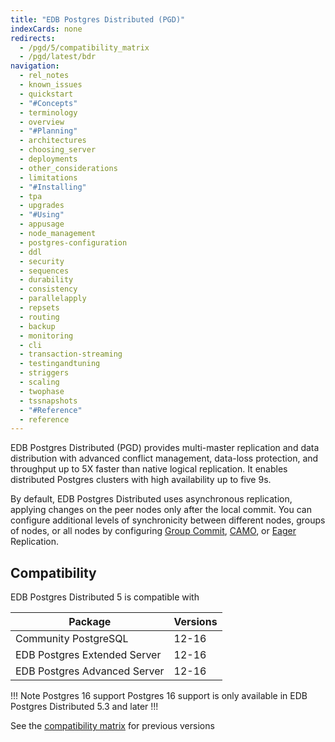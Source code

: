 ```yaml
---
title: "EDB Postgres Distributed (PGD)"
indexCards: none
redirects:
  - /pgd/5/compatibility_matrix
  - /pgd/latest/bdr
navigation:
  - rel_notes
  - known_issues
  - quickstart
  - "#Concepts"
  - terminology
  - overview
  - "#Planning"
  - architectures
  - choosing_server
  - deployments
  - other_considerations
  - limitations
  - "#Installing"
  - tpa
  - upgrades
  - "#Using"
  - appusage
  - node_management
  - postgres-configuration
  - ddl
  - security
  - sequences
  - durability
  - consistency
  - parallelapply
  - repsets
  - routing
  - backup
  - monitoring
  - cli
  - transaction-streaming
  - testingandtuning
  - striggers
  - scaling
  - twophase
  - tssnapshots
  - "#Reference"
  - reference
---
```



EDB Postgres Distributed (PGD) provides multi-master replication and data distribution with advanced conflict management, data-loss protection, and throughput up to 5X faster than native logical replication. It enables distributed Postgres clusters with high availability up to five 9s.

By default, EDB Postgres Distributed uses asynchronous replication, applying changes on
the peer nodes only after the local commit. You can configure additional levels of synchronicity between different nodes, groups of nodes, or all nodes by configuring
[Group Commit](durability/group-commit), [CAMO](durability/camo), or
[Eager](consistency/eager) Replication.

## Compatibility

EDB Postgres Distributed 5 is compatible with

 Package | Versions
-------- | ------------
Community PostgreSQL | 12-16
EDB Postgres Extended Server | 12-16
EDB Postgres Advanced Server | 12-16

!!! Note Postgres 16 support
Postgres 16 support is only available in EDB Postgres Distributed 5.3 and later
!!!

See the [compatibility matrix](/pgd/4/#compatibility-matrix) for previous versions

<!---
## Compatibility matrix

| EDB Postgres <br/> Distributed | Community <br/> PostgreSQL | EDB Postgres <br/> Extended Server | EDB Postgres <br/> Advanced Server | PGD <br/> CLI | PGD-Proxy | BDR <br/> Extension | pgLogical3 <br/> Extension | HARP |
| ------------------------------ | --------------------------- | ---------------------------------- | ---------------------------------- | ------------- | --------- | ------------------- | -------------------------- | ---- |
| 5                              | 12-16\*              | 12-16\*                     | 12-16\*                     | 5             | 5         | 5                   | n/a                        | n/a  |
| 4                              | 12-14                  | 12-14                         | 12-14                         | 1\*\*             | n/a       | 4                   | n/a                        | 2\*\*\*    |
| 3.7                            | 11-13                  | 11r2-13                       | 11-13                         | n/a           | n/a       | 3.7                 | 3.7                        | 2\*\*\*    |

&nbsp;&nbsp;&nbsp;&nbsp; \* Version 16 is only supported from PGD 5.3 and later.<br/>
&nbsp;&nbsp;&nbsp;&nbsp; \*\* PGD CLI 1 is supported with BDR 4.1 and later.<br/>
&nbsp;&nbsp;&nbsp;&nbsp; \*\*\* BDR DCS in HARP 2 is supported with BDR 3.7.15 and later and 4.0.1 and later.<br/>


--->
